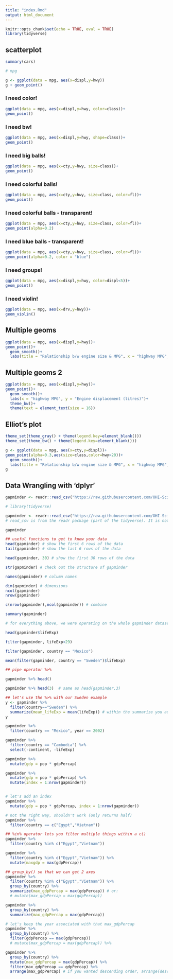 ```yaml
---
title: "index.Rmd"
output: html_document
---
```


```r
knitr::opts_chunk$set(echo = TRUE, eval = TRUE)
library(tidyverse)
```

## scatterplot

```r
summary(cars)

# mpg

g <- ggplot(data = mpg, aes(x=displ,y=hwy))
g + geom_point()

```

### I need color!

```r

ggplot(data = mpg, aes(x=displ,y=hwy, color=class))+ 
geom_point()

```

### I need bw!

```r

ggplot(data = mpg, aes(x=displ,y=hwy, shape=class))+ 
geom_point()

```

### I need big balls!

```r

ggplot(data = mpg, aes(x=cty,y=hwy, size=class))+ 
geom_point()

```

### I need colorful balls!

```r

ggplot(data = mpg, aes(x=cty,y=hwy, size=class, color=fl))+ 
geom_point()

```

### I need colorful balls - transparent!

```r

ggplot(data = mpg, aes(x=cty,y=hwy, size=class, color=fl))+ 
geom_point(alpha=0.2)

```

### I need blue balls - transparent!

```r

ggplot(data = mpg, aes(x=cty,y=hwy, size=class, color=fl))+ 
geom_point(alpha=0.2, color = "blue")

```

### I need groups!

```r

ggplot(data = mpg, aes(x=displ,y=hwy, color=displ<5))+ 
geom_point()

```

### I need violin!

```r

ggplot(data = mpg, aes(x=drv,y=hwy))+ 
geom_violin()

```

## Multiple geoms

```r

ggplot(data = mpg, aes(x=displ,y=hwy))+ 
geom_point()+
  geom_smooth()+
  labs(title = "Relationship b/w engine size & MPG", x = "highway MPG", y = "Engine displacement (litres)")

```

## Multiple geoms 2

```r

ggplot(data = mpg, aes(x=displ,y=hwy))+ 
geom_point()+
  geom_smooth()+
  labs(x = "highway MPG", y = "Engine displacement (litres)")+
  theme_bw()+
  theme(text = element_text(size = 16))

```

## Elliot's plot

```r
theme_set(theme_gray() + theme(legend.key=element_blank()))
theme_set(theme_bw() + theme(legend.key=element_blank()))

g <- ggplot(data = mpg, aes(x=cty,y=displ))+ 
geom_point(alpha=0.3,aes(size=class,color=hwy>20))+
  geom_smooth()+
  labs(title = "Relationship b/w engine size & MPG", x = "highway MPG", y = "Engine displacement (litres)")
g

```

## Data Wrangling with 'dplyr'

```r

gapminder <- readr::read_csv("https://raw.githubusercontent.com/OHI-Science/data-science-training/master/data/gapminder.csv")


```


```r
# library(tidyverse)

gapminder <- readr::read_csv("https://raw.githubusercontent.com/OHI-Science/data-science-training/master/data/gapminder.csv")
# read_csv is from the readr package (part of the tidyverse). It is not the read.csv, which is part of base R.

gapminder

## useful functions to get to know your data
head(gapminder) # show the first 6 rows of the data
tail(gapminder) # show the last 6 rows of the data

head(gapminder, 30) # show the first 30 rows of the data

str(gapminder) # check out the structure of gapminder

names(gapminder) # column names

dim(gapminder) # dimensions
ncol(gapminder)
nrow(gapminder)

c(nrow(gapminder),ncol(gapminder)) # combine

summary(gapminder)

# for everything above, we were operating on the whole gapminder dataset

head(gapminder$lifeExp)

filter(gapminder, lifeExp<29)

filter(gapminder, country == "Mexico")

mean(filter(gapminder, country == "Sweden")$lifeExp)

## pipe operator %>%

gapminder %>% head()

gapminder %>% head(3)  # same as head(gapminder,3)

## let's use the %>% with our Sweden example
y <- gapminder %>% 
  filter(country=="Sweden") %>% 
  summarize(mean_lifeExp = mean(lifeExp)) # within the summarize you add column names
y

gapminder %>%
  filter(country == "Mexico", year == 2002)

gapminder %>% 
  filter(country == "Cambodia") %>% 
  select(-continent, -lifeExp)

gapminder %>%
  mutate(gdp = pop * gdpPercap)

gapminder %>% 
  mutate(gdp = pop * gdpPercap) %>% 
  mutate(index = 1:nrow(gapminder)) 


# let's add an index
gapminder %>% 
  mutate(gdp = pop * gdpPercap, index = 1:nrow(gapminder)) 

# not the right way, shouldn't work (only returns half)
gapminder %>% 
  filter(country == c("Egypt","Vietnam"))

## %in% operator lets you filter multiple things within a c()
gapminder %>% 
  filter(country %in% c("Egypt","Vietnam"))

gapminder %>% 
  filter(country %in% c("Egypt","Vietnam")) %>% 
  mutate(maxgdp = max(gdpPercap)) 

## group_by() so that we can get 2 axes
gapminder %>% 
  filter(country %in% c("Egypt","Vietnam")) %>% 
  group_by(country) %>% 
  summarize(max_gdpPercap = max(gdpPercap)) # or:
  # mutate(max_gdpPercap = max(gdpPercap))

gapminder %>% 
  group_by(country) %>% 
  summarize(max_gdpPercap = max(gdpPercap))

# let's keep the year associated with that max_gdpPercap
gapminder %>% 
  group_by(country) %>% 
  filter(gdpPercap == max(gdpPercap)) 
  # mutate(max_gdpPercap = max(gdpPercap)) %>% 

gapminder %>% 
  group_by(country) %>% 
  mutate(max_gdpPercap = max(gdpPercap)) %>%
  filter(max_gdpPercap == gdpPercap) %>% 
  arrange(max_gdpPercap) # if you wanted descending order, arrange(desc(max_gdpPercap))

```

